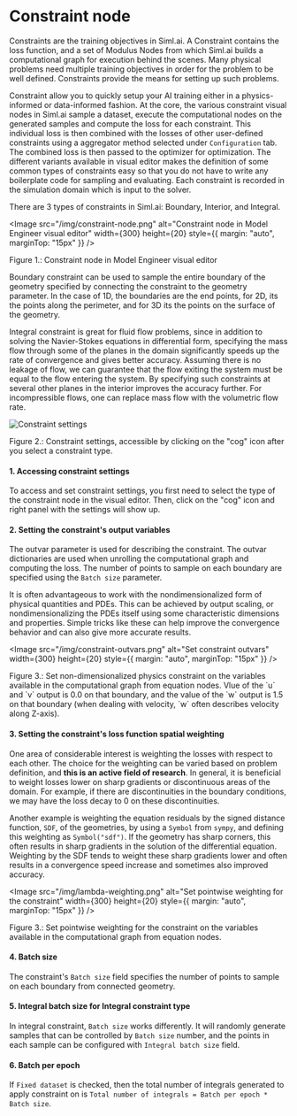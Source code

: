 
# Constraint node

Constraints are the training objectives in Siml.ai. A Constraint contains the loss function,
and a set of Modulus Nodes from which Siml.ai builds a computational graph for execution behind the scenes.
Many physical problems need multiple training objectives in order for the problem to be well defined.
Constraints provide the means for setting up such problems.

Constraint allow you to quickly setup your AI training either in a physics-informed or data-informed fashion.
At the core, the various constraint visual nodes in Siml.ai sample a dataset, execute the computational nodes
on the generated samples and compute the loss for each constraint. This individual loss is then combined
with the losses of other user-defined constraints using a aggregator method selected under `Configuration` tab.
The combined loss is then passed to the optimizer for optimization. The different variants available in visual editor
makes the definition of some common types of constraints easy so that you do not have to write any boilerplate code
for sampling and evaluating. Each constraint is recorded in the simulation domain which is input to the solver.

There are 3 types of constraints in Siml.ai: Boundary, Interior, and Integral.

<Image
  src="/img/constraint-node.png"
  alt="Constraint node in Model Engineer visual editor"
  width={300}
  height={20}
  style={{ margin: "auto", marginTop: "15px" }}
/>
<figcaption
  style={{ textAlign: "center", fontSize: "0.7rem", marginBottom: "1rem" }}
>
  Figure 1.: Constraint node in Model Engineer visual editor
</figcaption>

Boundary constraint can be used to sample the entire boundary of the geometry specified by connecting the constraint
to the geometry parameter. In the case of 1D, the boundaries are the end points, for 2D, its the points along the
perimeter, and for 3D its the points on the surface of the geometry.

Integral constraint is great for fluid flow problems, since in addition to solving the Navier-Stokes equations in
differential form, specifying the mass flow through some of the planes in the domain significantly speeds up the
rate of convergence and gives better accuracy. Assuming there is no leakage of flow, we can guarantee that the
flow exiting the system must be equal to the flow entering the system. By specifying such constraints at several
other planes in the interior improves the accuracy further. For incompressible flows, one can replace mass flow
with the volumetric flow rate.

![Constraint settings](/img/integral-constraint-annotated.png)

<figcaption
  style={{ textAlign: "center", fontSize: "0.7rem", marginBottom: "1rem" }}
>
  Figure 2.: Constraint settings, accessible by clicking on the "cog" icon after you select a constraint type.
</figcaption>

#### 1. Accessing constraint settings

To access and set constraint settings, you first need to select the type of the constraint node in the visual editor.
Then, click on the "cog" icon and right panel with the settings will show up.

#### 2. Setting the constraint's output variables

The outvar parameter is used for describing the constraint. The outvar dictionaries are used when unrolling the
computational graph and computing the loss. The number of points to sample on each boundary are specified using
the `Batch size` parameter.

It is often advantageous to work with the nondimensionalized form of physical quantities and PDEs.
This can be achieved by output scaling, or nondimensionalizing the PDEs itself using some characteristic
dimensions and properties. Simple tricks like these can help improve the convergence behavior and can also
give more accurate results.

<Image
  src="/img/constraint-outvars.png"
  alt="Set constraint outvars"
  width={300}
  height={20}
  style={{ margin: "auto", marginTop: "15px" }}
/>
<figcaption
  style={{ textAlign: "center", fontSize: "0.7rem", marginBottom: "1rem" }}
>
  Figure 3.: Set non-dimensionalized physics constraint on the variables
  available in the computational graph from equation nodes. Vlue of the `u` and
  `v` output is 0.0 on that boundary, and the value of the `w` output is 1.5 on
  that boundary (when dealing with velocity, `w` often describes velocity along Z-axis).
</figcaption>

#### 3. Setting the constraint's loss function spatial weighting

One area of considerable interest is weighting the losses with respect to each other. The choice for the weighting 
can be varied based on problem definition, and **this is an active field of research**. In general, it is beneficial 
to weight losses lower on sharp gradients or discontinuous areas of the domain. For example, if there are 
discontinuities in the boundary conditions, we may have the loss decay to 0 on these discontinuities.

Another example is weighting the equation residuals by the signed distance function, `SDF`, of the geometries, by 
using a `Symbol` from `sympy`, and defining this weighting as `Symbol("sdf")`. If the geometry has sharp corners, 
this often results in sharp gradients in the solution of the differential equation. Weighting by the SDF tends 
to weight these sharp gradients lower and often results in a convergence speed increase and sometimes also 
improved accuracy.

<Image
  src="/img/lambda-weighting.png"
  alt="Set pointwise weighting for the constraint"
  width={300}
  height={20}
  style={{ margin: "auto", marginTop: "15px" }}
/>
<figcaption
  style={{ textAlign: "center", fontSize: "0.7rem", marginBottom: "1rem" }}
>
  Figure 3.: Set pointwise weighting for the constraint on the variables
  available in the computational graph from equation nodes.
</figcaption>

#### 4. Batch size

The constraint's `Batch size` field specifies the number of points to sample on each boundary from connected geometry.

#### 5. Integral batch size for Integral constraint type

In integral constraint, `Batch size` works differently. It will randomly generate samples that can be controlled 
by `Batch size` number, and the points in each sample can be configured with `Integral batch size` field.

#### 6. Batch per epoch

If `Fixed dataset` is checked, then the total number of integrals generated to apply constraint on is 
`Total number of integrals = Batch per epoch * Batch size`.